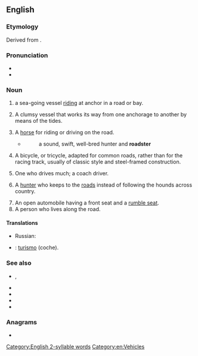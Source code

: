 ==English==
{{wikipedia|lang=en}}

===Etymology===
Derived from {{suffix|en|road|ster}}.

===Pronunciation===
* {{IPA|en|/ˈɹəʊdstə(ɹ)/}}
* {{audio|en|En-au-roadster.ogg|Audio (AU)}}

===Noun===
{{en-noun}}

# a sea-going vessel [[ride|riding]] at anchor in a road or bay.
# {{lb|en|nautical}} A clumsy vessel that works its way from one anchorage to another by means of the tides.
#: {{rfquotek|en|Ham. Nav. Encyc}}
# {{lb|en|archaic}} A [[horse]] for riding or driving on the road.
#* {{RQ:Thackeray Virginians}}
#*: a sound, swift, well-bred hunter and '''roadster'''
# A bicycle, or tricycle, adapted for common roads, rather than for the racing track, usually of classic style and steel-framed construction.
# {{lb|en|UK|dated}} One who drives much; a coach driver.
# {{lb|en|UK|dated|slang}} A [[hunter]] who keeps to the [[road]]s instead of following the hounds across country.
# An open automobile having a front seat and a [[rumble seat]].
# A person who lives along the road. {{rfex|en}}

====Translations====
{{trans-top|sea-going vessel}}
{{trans-mid}}
{{trans-bottom}}

{{trans-top|bicycle or tricycle adapted for common roads}}
{{trans-mid}}
{{trans-bottom}}

{{trans-top|open automobile}}
{{trans-mid}}
* Russian: {{t+|ru|родстер|m}}
{{trans-bottom}}

{{checktrans-top|}}
* {{ttbc|es}}: [[turismo]] (coche).
{{trans-mid}}
{{trans-bottom}}

===See also===
* {{l|en|cabriolet}}, {{l|en|cabrio}}
* {{l|en|convertible}}
* {{l|en|drophead}}
* {{l|en|landau}}
* {{l|en|landaulet}}

===Anagrams===
* {{anagrams|en|a=adeorrst|Rodartes}}

[[Category:English 2-syllable words]]
[[Category:en:Vehicles]]